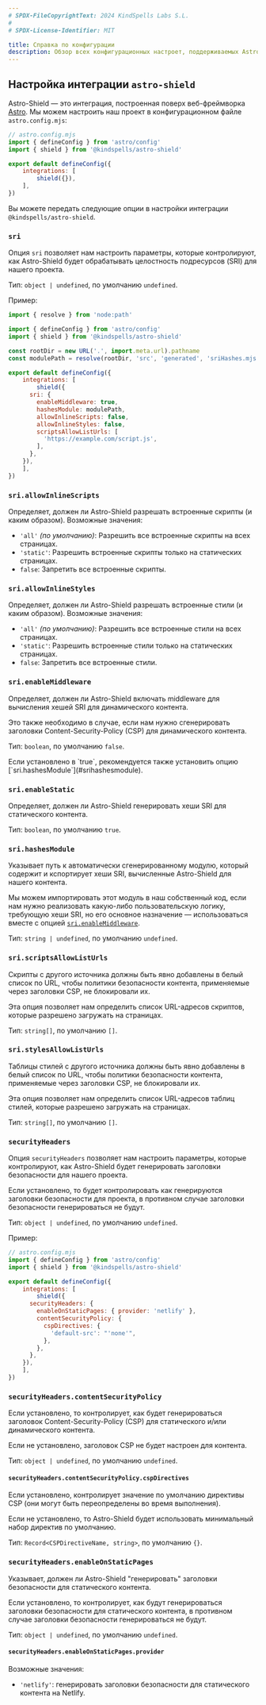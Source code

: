 ```yaml
---
# SPDX-FileCopyrightText: 2024 KindSpells Labs S.L.
#
# SPDX-License-Identifier: MIT

title: Справка по конфигурации
description: Обзор всех конфигурационных настроет, поддерживаемых Astro-Shield.
---
```



## Настройка интеграции `astro-shield`

Astro-Shield — это интеграция, построенная поверх веб-фреймворка
[Astro](https://astro.build). Мы можем настроить наш проект в
конфигурационном файле `astro.config.mjs`:

```js
// astro.config.mjs
import { defineConfig } from 'astro/config'
import { shield } from '@kindspells/astro-shield'

export default defineConfig({
	integrations: [
		shield({}),
	],
})
```

Вы можете передать следующие опции в настройки интеграции `@kindspells/astro-shield`.

### `sri`

Опция `sri` позволяет нам настроить параметры, которые контролируют,
как Astro-Shield будет обрабатывать целостность подресурсов (SRI) для нашего проекта.

Тип: `object | undefined`, по умолчанию `undefined`.

Пример:

```js
import { resolve } from 'node:path'

import { defineConfig } from 'astro/config'
import { shield } from '@kindspells/astro-shield'

const rootDir = new URL('.', import.meta.url).pathname
const modulePath = resolve(rootDir, 'src', 'generated', 'sriHashes.mjs')

export default defineConfig({
	integrations: [
		shield({
      sri: {
        enableMiddleware: true,
        hashesModule: modulePath,
        allowInlineScripts: false,
        allowInlineStyles: false,
        scriptsAllowListUrls: [
          'https://example.com/script.js',
        ],
      },
    }),
	],
})
```

### `sri.allowInlineScripts`

Определяет, должен ли Astro-Shield разрешать встроенные скрипты (и каким образом).
Возможные значения:
- `'all'` *(по умолчанию)*: Разрешить все встроенные скрипты на всех страницах.
- `'static'`: Разрешить встроенные скрипты только на статических страницах.
- `false`: Запретить все встроенные скрипты.

### `sri.allowInlineStyles`

Определяет, должен ли Astro-Shield разрешать встроенные стили (и каким образом).
Возможные значения:
- `'all'` *(по умолчанию)*: Разрешить все встроенные стили на всех страницах.
- `'static'`: Разрешить встроенные стили только на статических страницах.
- `false`: Запретить все встроенные стили.

### `sri.enableMiddleware`

Определяет, должен ли Astro-Shield включать middleware для вычисления хешей SRI
для динамического контента.

Это также необходимо в случае, если нам нужно сгенерировать заголовки
Content-Security-Policy (CSP) для динамического контента.

Тип: `boolean`, по умолчанию `false`.

<Aside type='caution'>
  Если установлено в `true`, рекомендуется также установить опцию
  [`sri.hashesModule`](#srihashesmodule).
</Aside>

### `sri.enableStatic`

Определяет, должен ли Astro-Shield генерировать хеши SRI для статического контента.

Тип: `boolean`, по умолчанию `true`.

### `sri.hashesModule`

Указывает путь к автоматически сгенерированному модулю, который содержит и 
кспортирует хеши SRI, вычисленные Astro-Shield для нашего контента.

Мы можем импортировать этот модуль в наш собственный код, если нам нужно
реализовать какую-либо пользовательскую логику, требующую хеши SRI, но его
основное назначение — использоваться вместе с опцией [`sri.enableMiddleware`](#srienablemiddleware).

Тип: `string | undefined`, по умолчанию `undefined`.

### `sri.scriptsAllowListUrls`

Скрипты с другого источника должны быть явно добавлены в белый список по
URL, чтобы политики безопасности контента, применяемые через заголовки CSP,
не блокировали их.

Эта опция позволяет нам определить список URL-адресов скриптов, которые
разрешено загружать на страницах.

Тип: `string[]`, по умолчанию `[]`.

### `sri.stylesAllowListUrls`

Таблицы стилей с другого источника должны быть явно добавлены в белый список
по URL, чтобы политики безопасности контента, применяемые через заголовки CSP,
не блокировали их.

Эта опция позволяет нам определить список URL-адресов таблиц стилей, которые
разрешено загружать на страницах.

Тип: `string[]`, по умолчанию `[]`.

### `securityHeaders`

Опция `securityHeaders` позволяет нам настроить параметры, которые контролируют,
как Astro-Shield будет генерировать заголовки безопасности для нашего проекта.

Если установлено, то будет контролировать как генерируются заголовки безопасности
для проекта, в противном случае заголовки безопасности генерироваться не будут.

Тип: `object | undefined`, по умолчанию `undefined`.

Пример:

```js
// astro.config.mjs
import { defineConfig } from 'astro/config'
import { shield } from '@kindspells/astro-shield'

export default defineConfig({
	integrations: [
		shield({
      securityHeaders: {
        enableOnStaticPages: { provider: 'netlify' },
        contentSecurityPolicy: {
          cspDirectives: {
            'default-src': "'none'",
          },
        },
      },
    }),
	],
})
```

### `securityHeaders.contentSecurityPolicy`

Если установлено, то контролирует, как будет генерироваться заголовок
Content-Security-Policy (CSP) для статического и/или динамического контента.

Если не установлено, заголовок CSP не будет настроен для контента.

Тип: `object | undefined`, по умолчанию `undefined`.

#### `securityHeaders.contentSecurityPolicy.cspDirectives`

Если установлено, контролирует значение по умолчанию директивы CSP
(они могут быть переопределены во время выполнения).

Если не установлено, то Astro-Shield будет использовать минимальный
набор директив по умолчанию.

Тип: `Record<CSPDirectiveName, string>`, по умолчанию `{}`.

### `securityHeaders.enableOnStaticPages`

Указывает, должен ли Astro-Shield "генерировать" заголовки безопасности
для статического контента.

Если установлено, то контролирует, как будут генерироваться заголовки
безопасности для статического контента, в противном случае заголовки
безопасности генерироваться не будут.

Тип: `object | undefined`, по умолчанию `undefined`.

#### `securityHeaders.enableOnStaticPages.provider`

Возможные значения:
- `'netlify'`: генерировать заголовки безопасности для статического контента на Netlify.
